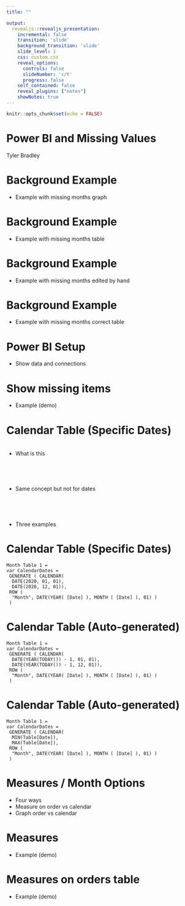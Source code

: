 ```yaml
---
title: ""

output: 
  revealjs::revealjs_presentation:
    incremental: false
    transition: 'slide'
    background_transition: 'slide'
    slide_level: 1
    css: custom.css
    reveal_options:
      controls: false
      slideNumber: 'c/t'
      progress: false
    self_contained: false
    reveal_plugins: ["notes"]
    showNotes: true
---
```


```r
knitr::opts_chunk$set(echo = FALSE)
```

# Power BI and Missing Values {.title_slide .center}

Tyler Bradley

# Background Example {.normal_slide}

- Example with missing months graph

# Background Example {.normal_slide}

- Example with missing months table

# Background Example {.normal_slide}

- Example with missing months edited by hand

# Background Example {.normal_slide}

- Example with missing months correct table

# Power BI Setup {.normal_slide}

- Show data and connections

# Show missing items {.normal_slide}

- Example (demo)

# Calendar Table (Specific Dates) {.normal_slide}
<div class="fragment" style="margin-top: 7%; margin-bottom: 15%;">
- What is this
</div>
<div class="fragment" style="margin-bottom: 15%;">
- Same concept but not for dates
</div>
<div class="fragment">
- Three examples
</div>

# Calendar Table (Specific Dates) {.normal_slide}
```{}
Month Table 1 = 
var CalendarDates = 
 GENERATE ( CALENDAR(
  DATE(2020, 01, 01),
  DATE(2020, 12, 01)),
 ROW (
  "Month", DATE(YEAR( [Date] ), MONTH ( [Date] ), 01) )
 )
```

# Calendar Table (Auto-generated) {.normal_slide}
```{}
Month Table 1 = 
var CalendarDates = 
 GENERATE ( CALENDAR(
  DATE(YEAR(TODAY()) - 1, 01, 01),
  DATE(YEAR(TODAY()) - 1, 12, 01)),
 ROW (
  "Month", DATE(YEAR( [Date] ), MONTH ( [Date] ), 01) )
 )
```

# Calendar Table (Auto-generated) {.normal_slide}
```{}
Month Table 1 = 
var CalendarDates = 
 GENERATE ( CALENDAR(
  MIN(Table[Date]),
  MAX(Table[Date]),
 ROW (
  "Month", DATE(YEAR( [Date] ), MONTH ( [Date] ), 01) )
 )
```

# Measures / Month Options {.normal_slide}

- Four ways
- Measure on order vs calendar
- Graph order vs calendar

# Measures {.normal_slide}

- Example (demo)

# Measures on orders table {.normal_slide}

- Example (demo)